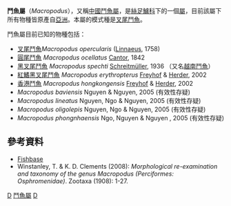 {{Automatic taxobox
| taxon = Macropodus
| authority = [[贝尔纳·热尔曼·德·拉塞佩德|Lacépède]], 1801
| image = Macropodus opercularis - side (aka).jpg
| type_species = [[叉尾鬥魚|叉尾鬥魚]] {{lang|la|''M. opercularis''}}
| type_species_authority = ([[Linnaeus|Linnaeus]], 1758)
}}

'''鬥魚屬'''（''Macropodus''），又稱[[中國鬥魚屬|中國鬥魚屬]]，是[[絲足鱸科|絲足鱸科]]下的一個[[屬_(生物)|屬]]，目前該屬下所有物種皆原產自[[亞洲|亞洲]]。本屬的模式種是[[叉尾鬥魚|叉尾鬥魚]]。

鬥魚屬目前已知的物種包括：

* [[叉尾鬥魚|叉尾鬥魚]]'' Macropodus opercularis'' ([[Linnaeus|Linnaeus]], 1758)
* [[圓尾鬥魚|圓尾鬥魚]] ''Macropodus ocellatus'' [[Cantor|Cantor]], 1842 
* [[黑叉尾鬥魚|黑叉尾鬥魚]] ''Macropodus spechti'' [[Schreitmüller|Schreitmüller]], 1936 （又名[[越南鬥魚|越南鬥魚]]）
* [[紅鰭黑叉尾鬥魚|紅鰭黑叉尾鬥魚]] ''Macropodus erythropterus'' [[Freyhof|Freyhof]] & [[Herder|Herder]], 2002 
* [[香港鬥魚|香港鬥魚]] ''Macropodus hongkongensis'' [[Freyhof|Freyhof]] & [[Herder|Herder]], 2002
* ''Macropodus baviensis'' Nguyen & Nguyen, 2005 (有效性存疑)
* ''Macropodus lineatus'' Nguyen, Ngo & Nguyen, 2005 (有效性存疑)
* ''Macropodus oligolepis'' Nguyen, Ngo & Nguyen, 2005 (有效性存疑)
* ''Macropodus phongnhaensis'' Ngo, Nguyen & Nguyen , 2005 (有效性存疑)

== 參考資料 ==
* [http://fishbase.sinica.edu.tw/NomenClature/ScientificNameSearchList.php?crit1_fieldname=SYNONYMS.SynGenus&crit1_fieldtype=CHAR&crit1_operator=EQUAL&crit1_value=Macropodus&crit2_fieldname=SYNONYMS.SynSpecies&crit2_fieldtype=CHAR&crit2_operator=contains&crit2_value=&group=summary&backstep=-2 Fishbase]{{Dead link|date=2020年7月 |bot=InternetArchiveBot |fix-attempted=yes }}
* Winstanley, T. & K. D. Clements (2008): ''Morphological re-examination and taxonomy of the genus Macropodus (Perciformes: Osphromenidae)''. Zootaxa (1908): 1-27.

{{taxonbar}}
[[Category:絲足鱸科|D]]
[[Category:鬥魚屬|]]
[[Category:1801年描述的分类群|D]]